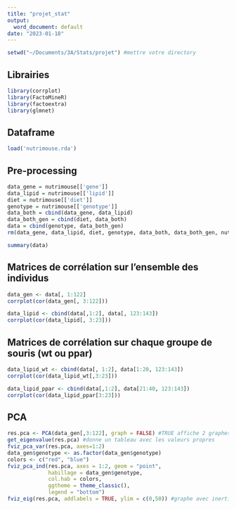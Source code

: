 ```yaml
---
title: "projet_stat"
output:
  word_document: default
date: "2023-01-18"
---
```


```r
setwd("~/Documents/3A/Stats/projet") #mettre votre directory
```


## Librairies
```r
library(corrplot)
library(FactoMineR)
library(factoextra)
library(glmnet)
```

## Dataframe

```r
load('nutrimouse.rda')
```

## Pre-processing

```r
data_gene = nutrimouse[['gene']]
data_lipid = nutrimouse[['lipid']]
diet = nutrimouse[['diet']]
genotype = nutrimouse[['genotype']]
data_both = cbind(data_gene, data_lipid)
data_both_gen = cbind(diet, data_both)
data = cbind(genotype, data_both_gen)
rm(data_gene, data_lipid, diet, genotype, data_both, data_both_gen, nutrimouse)
```

```r
summary(data)
```

## Matrices de corrélation sur l'ensemble des individus

```r
data_gen <- data[, 1:122]
corrplot(cor(data_gen[, 3:122]))
```

```r
data_lipid <- cbind(data[,1:2], data[, 123:143])
corrplot(cor(data_lipid[, 3:23]))
```

## Matrices de corrélation sur chaque groupe de souris (wt ou ppar)

```r
data_lipid_wt <- cbind(data[, 1:2], data[1:20, 123:143])
corrplot(cor(data_lipid_wt[,3:23]))
```

```r
data_lipid_ppar <- cbind(data[,1:2], data[21:40, 123:143])
corrplot(cor(data_lipid_ppar[3:23]))
```

## PCA

```r
res.pca <- PCA(data_gen[,3:122], graph = FALSE) #TRUE affiche 2 graphes directement
get_eigenvalue(res.pca) #donne un tableau avec les valeurs propres
fviz_pca_var(res.pca, axes=1:2)
data_gen$genotype <- as.factor(data_gen$genotype)
colors <- c("red", "blue")
fviz_pca_ind(res.pca, axes = 1:2, geom = "point",
             habillage = data_gen$genotype,
             col.hab = colors,
             ggtheme = theme_classic(),
             legend = "bottom")
fviz_eig(res.pca, addlabels = TRUE, ylim = c(0,50)) #graphe avec inertie
```

```r

```

